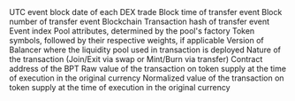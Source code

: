 <ParamField path="block_date">
UTC event block date of each DEX trade
</ParamField>
<ParamField path="evt_block_time">
Block time of transfer event
</ParamField>
<ParamField path="evt_block_number">
Block number of transfer event
</ParamField>
<ParamField path="blockchain">
Blockchain
</ParamField>
<ParamField path="evt_tx_hash">
Transaction hash of transfer event
</ParamField>
<ParamField path="evt_index">
Event index
</ParamField>
<ParamField path="pool_type">
Pool attributes, determined by the pool&#x27;s factory
</ParamField>
<ParamField path="pool_symbol">
Token symbols, followed by their respective weights, if applicable
</ParamField>
<ParamField path="version">
Version of Balancer where the liquidity pool used in transaction is deployed
</ParamField>
<ParamField path="label">
Nature of the transaction (Join/Exit via swap or Mint/Burn via transfer)
</ParamField>
<ParamField path="token_address">
Contract address of the BPT
</ParamField>
<ParamField path="delta_amount_raw">
Raw value of the transaction on token supply at the time of execution in the original currency
</ParamField>
<ParamField path="delta_amount">
Normalized value of the transaction on token supply at the time of execution in the original currency
</ParamField>
